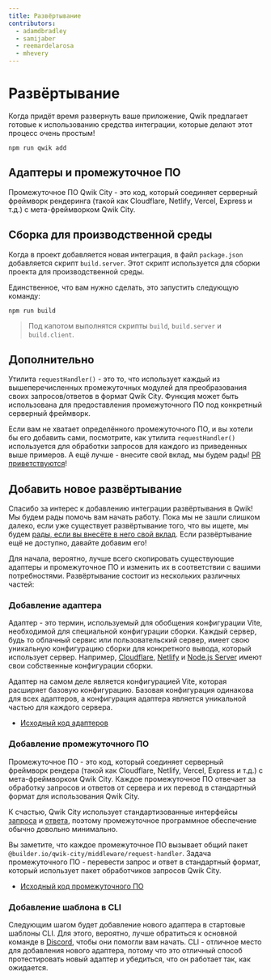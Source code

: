 ```yaml
---
title: Развёртывание
contributors:
  - adamdbradley
  - samijaber
  - reemardelarosa
  - mhevery
---
```


# Развёртывание

Когда придёт время развернуть ваше приложение, Qwik предлагает готовые к использованию средства интеграции, которые делают этот процесс очень простым!

```shell
npm run qwik add
```

## Адаптеры и промежуточное ПО

Промежуточное ПО Qwik City - это код, который соединяет серверный фреймворк рендеринга (такой как Cloudflare, Netlify, Vercel, Express и т.д.) с мета-фреймворком Qwik City.

## Сборка для производственной среды

Когда в проект добавляется новая интеграция, в файл `package.json` добавляется скрипт `build.server`. Этот скрипт используется для сборки проекта для производственной среды.

Единственное, что вам нужно сделать, это запустить следующую команду:

```shell
npm run build
```

> Под капотом выполнятся скрипты `build`, `build.server` и `build.client`.

## Дополнительно

Утилита `requestHandler()` - это то, что использует каждый из вышеперечисленных промежуточных модулей для преобразования своих запросов/ответов в формат Qwik City. Функция может быть использована для предоставления промежуточного ПО под конкретный серверный фреймворк.

Если вам не хватает определённого промежуточного ПО, и вы хотели бы его добавить сами, посмотрите, как утилита `requestHandler()` используется для обработки запросов для каждого из приведенных выше примеров. А ещё лучше - внесите свой вклад, мы будем рады! [PR приветствуются](https://github.com/BuilderIO/qwik/tree/main/packages/qwik-city/middleware)!

## Добавить новое развёртывание

Спасибо за интерес к добавлению интеграции развёртывания в Qwik! Мы будем рады помочь вам начать работу. Пока мы не зашли слишком далеко, если уже существует развёртывание того, что вы ищете, мы будем [рады, если вы внесёте в него свой вклад](https://github.com/BuilderIO/qwik/tree/main/packages/qwik-city/adapters). Если развёртывание ещё не доступно, давайте добавим его!

Для начала, вероятно, лучше всего скопировать существующие адаптеры и промежуточное ПО и изменить их в соответствии с вашими потребностями. Развёртывание состоит из нескольких различных частей:

### Добавление адаптера

Адаптер - это термин, используемый для обобщения конфигурации Vite, необходимой для специальной конфигурации сборки. Каждый сервер, будь то облачный сервис или пользовательский сервер, имеет свою уникальную конфигурацию сборки для конкретного вывода, который использует сервер. Например, [Cloudflare](/docs/deployments/cloudflare-pages/index.mdx), [Netlify](/docs/deployments/netlify-edge/index.mdx) и [Node.js Server](/docs/deployments/node/index.mdx) имеют свои собственные конфигурации сборки.

Адаптер на самом деле является конфигурацией Vite, которая расширяет базовую конфигурацию. Базовая конфигурация одинакова для всех адаптеров, а конфигурация адаптера является уникальной частью для каждого сервера.

- [Исходный код адаптеров](https://github.com/BuilderIO/qwik/tree/main/packages/qwik-city/adapters)

### Добавление промежуточного ПО

Промежуточное ПО - это код, который соединяет серверный фреймворк рендера (такой как Cloudflare, Netlify, Vercel, Express и т.д.) с мета-фреймворком Qwik City. Каждое промежуточное ПО отвечает за обработку запросов и ответов от сервера и их перевод в стандартный формат для использования Qwik City.

К счастью, Qwik City использует стандартизованные интерфейсы [запроса](https://developer.mozilla.org/en-US/docs/Web/API/Request) и [ответа](https://developer.mozilla.org/en-US/docs/Web/API/Response), поэтому промежуточное программное обеспечение обычно довольно минимально.

Вы заметите, что каждое промежуточное ПО вызывает общий пакет `@builder.io/qwik-city/middleware/request-handler`. Задача промежуточного ПО - перевести запрос и ответ в стандартный формат, который использует пакет обработчиков запросов Qwik City.

- [Исходный код промежуточного ПО](https://github.com/BuilderIO/qwik/tree/main/packages/qwik-city/middleware)

### Добавление шаблона в CLI

Следующим шагом будет добавление нового адаптера в стартовые шаблоны CLI. Для этого, вероятно, лучше обратиться к основной команде в [Discord](https://qwik.builder.io/chat), чтобы они помогли вам начать. CLI - отличное место для добавления нового адаптера, потому что это отличный способ протестировать новый адаптер и убедиться, что он работает так, как ожидается.
